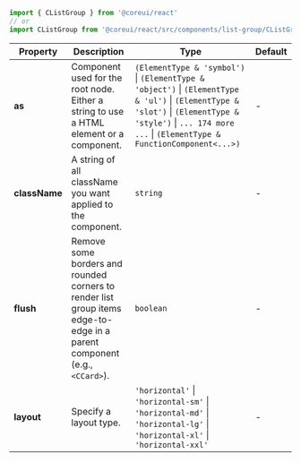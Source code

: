 
```jsx
import { CListGroup } from '@coreui/react'
// or
import CListGroup from '@coreui/react/src/components/list-group/CListGroup'
```

| Property | Description | Type | Default |
| --- | --- | --- | --- |
| **as** | Component used for the root node. Either a string to use a HTML element or a component. | `(ElementType & 'symbol')` \| `(ElementType & 'object')` \| `(ElementType & 'ul')` \| `(ElementType & 'slot')` \| `(ElementType & 'style')` \| `... 174 more ...` \| `(ElementType & FunctionComponent<...>)` | - |
| **className** | A string of all className you want applied to the component. | `string` | - |
| **flush** | Remove some borders and rounded corners to render list group items edge-to-edge in a parent component (e.g., `<CCard>`). | `boolean` | - |
| **layout** | Specify a layout type. | `'horizontal'` \| `'horizontal-sm'` \| `'horizontal-md'` \| `'horizontal-lg'` \| `'horizontal-xl'` \| `'horizontal-xxl'` | - |

